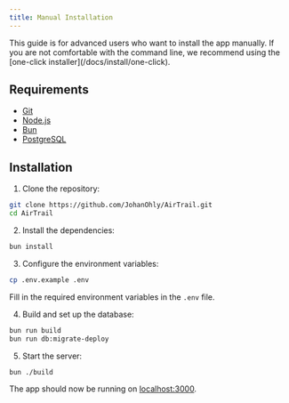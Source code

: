 ```yaml
---
title: Manual Installation
---
```


<Callout>
  This guide is for advanced users who want to install the app manually. If you
  are not comfortable with the command line, we recommend using the [one-click
  installer](/docs/install/one-click).
</Callout>

## Requirements

- [Git](https://git-scm.com/)
- [Node.js](https://nodejs.org/)
- [Bun](https://bun.sh/)
- [PostgreSQL](https://www.postgresql.org/)

## Installation

1. Clone the repository:

```bash
git clone https://github.com/JohanOhly/AirTrail.git
cd AirTrail
```

2. Install the dependencies:

```bash
bun install
```

3. Configure the environment variables:

```bash
cp .env.example .env
```

Fill in the required environment variables in the `.env` file.

4. Build and set up the database:

```bash
bun run build
bun run db:migrate-deploy
```

5. Start the server:

```bash
bun ./build
```

The app should now be running on [localhost:3000](http://localhost:3000).
